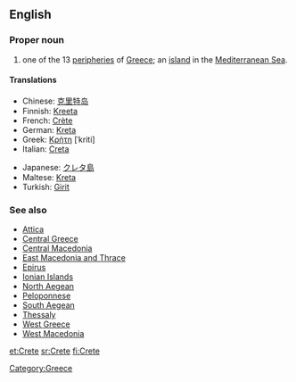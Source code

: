 ==English==

===Proper noun===
{{wikipedia}}
{{en-proper noun}}

# one of the 13 [[peripheries]] of [[Greece]]; an [[island]] in the [[Mediterranean Sea]].

====Translations====
{{top}}
*Chinese: [[克里特岛]]
*Finnish: [[Kreeta]]
*French: [[Crète]] {{f}}
*German: [[Kreta]] {{n}}
*Greek: [[Κρήτη]] [ˈkriti] {{f}}
*Italian: [[Creta]] {{f}}
{{mid}}
*Japanese: [[クレタ島]]
*Maltese: [[Kreta]]
*Turkish: [[Girit]]
{{bottom}}

===See also===
*[[Attica]]
*[[Central Greece]]
*[[Central Macedonia]]
*[[East Macedonia and Thrace]]
*[[Epirus]]
*[[Ionian Islands]]
*[[North Aegean]]
*[[Peloponnese]]
*[[South Aegean]]
*[[Thessaly]]
*[[West Greece]]
*[[West Macedonia]]

[[Category:Greece]]

[[et:Crete]]
[[sr:Crete]]
[[fi:Crete]]